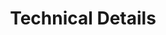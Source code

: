 ---
title: Technical Details
description: Learn the technical details of how Flipt Hybrid Cloud works
---